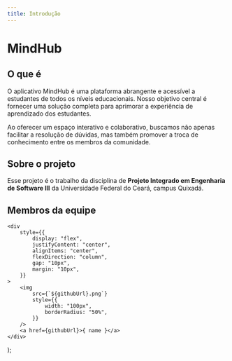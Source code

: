 ```yaml
---
title: Introdução
---
```


# MindHub

## O que é

O aplicativo MindHub é uma plataforma abrangente e acessível a estudantes de todos os níveis educacionais. Nosso objetivo central é fornecer uma solução completa para aprimorar a experiência de aprendizado dos estudantes.

Ao oferecer um espaço interativo e colaborativo, buscamos não apenas facilitar a resolução de dúvidas, mas também promover a troca de conhecimento entre os membros da comunidade.

## Sobre o projeto

Esse projeto é o trabalho da disciplina de **Projeto Integrado em Engenharia de Software III** da Universidade Federal do Ceará, campus Quixadá.

## Membros da equipe

    <div
        style={{
            display: "flex",
            justifyContent: "center",
            alignItems: "center",
            flexDirection: "column",
            gap: "10px",
            margin: "10px",
        }}
    >
        <img
            src={`${githubUrl}.png`}
            style={{
                width: "100px",
                borderRadius: "50%",
            }}
        />
        <a href={githubUrl}>{ name }</a>
    </div>
);

<div style={{
    display: "flex",
    justifyContent: "space-evenly",
    padding: "50px",
}}>
    <MemberCard name="Antônio Hugo" githubUrl="https://github.com/hugorplobo" />
    <MemberCard name="Felipe Freitag" githubUrl="https://github.com/freitagfelipe" />
    <MemberCard name="Henok Teixeira" githubUrl="https://github.com/henoktx" />
</div>